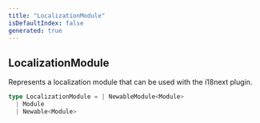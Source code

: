 ```yaml
---
title: "LocalizationModule"
isDefaultIndex: false
generated: true
---
```



<!-- This file was generated from the CommandKit source. Do not modify. Instead, re-run the "docgen" script -->


## LocalizationModule

<GenerationInfo sourceFile="packages/i18n/src/i18n.ts" sourceLine="52" packageName="@commandkit/i18n" />

Represents a localization module that can be used with the i18next plugin.

```ts title="Signature"
type LocalizationModule = | NewableModule<Module>
  | Module
  | Newable<Module>
```
